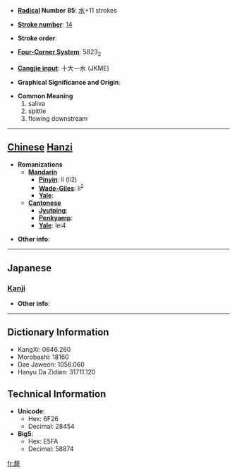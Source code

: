 * '''[[Wiktionary:Chinese radical index| Radical]] Number 85''': [[Wiktionary:Chinese radical index 水|水]]+11 strokes

* '''[[Wiktionary:Chinese total strokes index|Stroke number]]''': [[Wiktionary:Chinese total strokes index 14|14]]

* '''Stroke order''': 

* '''[[Wiktionary:Chinese four corner index|Four-Corner System]]''': 5823<sub>2</sub>

* '''[[Wiktionary:Chinese Cangjie index|Cangjie input]]''': 十大一水 (JKME)

* '''Graphical Significance and Origin''': 

* '''Common Meaning'''
*#saliva
*# spittle
*# flowing downstream


----

== [[Chinese]] [[Hanzi]] ==

* '''Romanizations'''
** '''[[Mandarin]]'''
*** '''[[Pinyin]]''': lí (li2)
*** '''[[Wade-Giles]]''': li<sup>2</sup>
*** '''[[Yale]]''': 
** '''[[Cantonese]]'''
*** '''[[Jyutping]]''':
*** '''[[Penkyamp]]''': 
*** '''[[Yale]]''': lei4

* '''Other info''': 

----

==Japanese==
===[[Kanji]]===
{{kanji|on readings=[[ぎ]] (gi), [[らい]] (rai), [[たい]] (tai)|kun readings=[[ながれる]] (nagareru)}}

* '''Other info''':  

----

== Dictionary Information ==

* KangXi: 0646.260
* Morobashi: 18160
* Dae Jaweon: 1056.060
* Hanyu Da Zidian: 31711.120

== Technical Information ==

* '''Unicode''':
** Hex: 6F26
** Decimal: 28454
* '''Big5''':
** Hex: E5FA
** Decimal: 58874

[[fr:漦]]